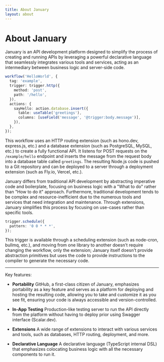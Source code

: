 ```yaml
---
title: About January
layout: about
---
```


# About January

January is an API development platform designed to simplify the process of creating and running APIs by leveraging a powerful declarative language that seamlessly integrates various tools and services, acting as an intermediary between business logic and server-side code.

```ts
workflow('HelloWorld', {
  tag: 'example',
  trigger: trigger.http({
    method: 'post',
    path: '/hello',
  }),
  actions: {
    sayHello: action.database.insert({
      table: useTable('greetings'),
      columns: [useField('message', '@trigger:body.message')],
    }),
  },
});
```

This workflow uses an HTTP routing extension (such as hono.dev, express.js, etc.) and a database extension (such as PostgreSQL, MySQL, etc.) to create a fully functional API. It listens for POST requests on the `/example/hello` endpoint and inserts the message from the request body into a database table called `greetings`. The resulting Node.js code is pushed to a Git repository and can be deployed to a server through a deployment extension (such as Fly.io, Vercel, etc.).

January differs from traditional API development by abstracting imperative code and boilerplate, focusing on business logic with a "What to do" rather than "How to do it" approach. Furthermore, traditional development tends to be complex and resource-inefficient due to the numerous tools and services that need integration and maintenance. Through extensions, January simplifies this process by focusing on use-cases rather than specific tools.

```ts
trigger.schedule({
  pattern: '0 0 * * *',
});
```

This trigger is available through a scheduling extension (such as node-cron, bullmq, etc.), and moving from one library to another doesn't require changing the workflow, only the extension; January itself doesn't provide abstraction primitives but uses the code to provide instructions to the compiler to generate the necessary code.

---

Key features:

- **Portability**
  GitHub, a first-class citizen of January, emphasizes portability as a key feature and serves as a platform for deploying and hosting the resulting code, allowing you to take and customize it as you see fit, ensuring your code is always accessible and version-controlled.

- **In-App Testing**
  Production-like testing server to run the API directly from the platform without having to deploy prior using Swagger interface (Scalar.dev).

- **Extensions**
  A wide range of extensions to interact with various services and tools, such as databases, HTTP routing, deployment, and more.

- **Declarative Language**
  A declarative language (TypeScript internal DSL) that emphasizes colocating business logic with all the necessary components to run it.

[blocking vs. non-blocking]: /learn/asynchronous-work/overview-of-blocking-vs-non-blocking
[`child_process.fork()`]: https://nodejs.org/api/child_process.html
[`cluster`]: https://nodejs.org/api/cluster.html
[event machine]: https://github.com/eventmachine/eventmachine
[twisted]: https://twisted.org/
